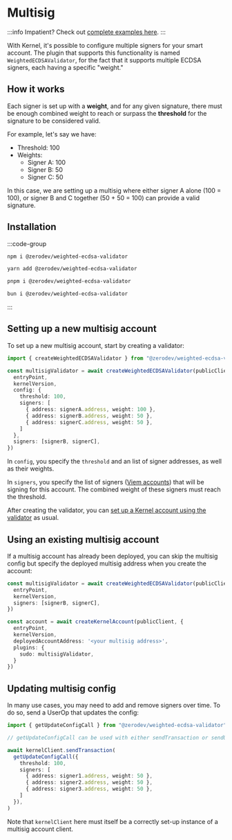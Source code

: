 
<VersionWarning version="5.3.x" /> 

# Multisig

:::info
Impatient?  Check out [complete examples here](https://github.com/zerodevapp/zerodev-examples/tree/main/multisig).
:::

With Kernel, it's possible to configure multiple signers for your smart account.  The plugin that supports this functionality is named `WeightedECDSAValidator`, for the fact that it supports multiple ECDSA signers, each having a specific "weight."

## How it works

Each signer is set up with a **weight**, and for any given signature, there must be enough combined weight to reach or surpass the **threshold** for the signature to be considered valid.

For example, let's say we have:

- Threshold: 100
- Weights:
  - Signer A: 100
  - Signer B: 50
  - Signer C: 50

In this case, we are setting up a multisig where either signer A alone (100 = 100), or signer B and C together (50 + 50 = 100) can provide a valid signature.

## Installation

:::code-group
```bash [npm]
npm i @zerodev/weighted-ecdsa-validator
```

```bash [yarn]
yarn add @zerodev/weighted-ecdsa-validator
```

```bash [pnpm]
pnpm i @zerodev/weighted-ecdsa-validator
```

```bash [bun]
bun i @zerodev/weighted-ecdsa-validator
```

:::

## Setting up a new multisig account

To set up a new multisig account, start by creating a validator:

```ts
import { createWeightedECDSAValidator } from "@zerodev/weighted-ecdsa-validator"

const multisigValidator = await createWeightedECDSAValidator(publicClient, {
  entryPoint,
  kernelVersion,
  config: {
    threshold: 100,
    signers: [
      { address: signerA.address, weight: 100 },
      { address: signerB.address, weight: 50 },
      { address: signerC.address, weight: 50 },
    ]
  },
  signers: [signerB, signerC],
})
```

In `config`, you specify the `threshold` and an list of signer addresses, as well as their weights.

In `signers`, you specify the list of signers ([Viem accounts](https://viem.sh/docs/accounts/local)) that will be signing for this account.  The combined weight of these signers must reach the threshold.

After creating the validator, you can [set up a Kernel account using the validator](/sdk/v5_3_x/core-api/create-account#create-a-kernel-account) as usual.

## Using an existing multisig account

If a multisig account has already been deployed, you can skip the multisig config but specify the deployed multisig address when you create the account:

```ts
const multisigValidator = await createWeightedECDSAValidator(publicClient, {
  entryPoint,
  kernelVersion,
  signers: [signerB, signerC],
})

const account = await createKernelAccount(publicClient, {
  entryPoint,
  kernelVersion,
  deployedAccountAddress: '<your multisig address>',
  plugins: {
    sudo: multisigValidator,
  }
})
```

## Updating multisig config

In many use cases, you may need to add and remove signers over time.  To do so, send a UserOp that updates the config:

```ts
import { getUpdateConfigCall } from "@zerodev/weighted-ecdsa-validator"

// getUpdateConfigCall can be used with either sendTransaction or sendUserOperation

await kernelClient.sendTransaction(
  getUpdateConfigCall({
    threshold: 100,
    signers: [
      { address: signer1.address, weight: 50 },
      { address: signer2.address, weight: 50 },
      { address: signer3.address, weight: 50 },
    ]
  }),
)
```

Note that `kernelClient` here must itself be a correctly set-up instance of a multisig account client.